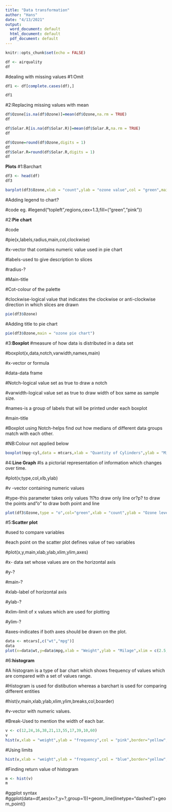 ---
title: "Data transformation"
author: "Hans"
date: "4/13/2021"
output:
  word_document: default
  html_document: default
  pdf_document: default
---

```{r setup,cache=FALSE,include=FALSE}
knitr::opts_chunk$set(echo = FALSE)
```

```{r getdata}
df <- airquality
df
```

#dealing with missing values
#1:Omit
```{r omit incomplete}
df1 <- df[complete.cases(df),]

df1
```


#2:Replacing missing values with mean
```{r replace}
df$Ozone[is.na(df$Ozone)]=mean(df$Ozone,na.rm = TRUE)
df
```

```{r}
df$Solar.R[is.na(df$Solar.R)]=mean(df$Solar.R,na.rm = TRUE)
df
```


```{r}
df$Ozone=round(df$Ozone,digits = 1)
df
df$Solar.R=round(df$Solar.R,digits = 1)
df
```

**Plots**
#1:Barchart

```{r}
df3 <- head(df)
df3
```

```{r}
barplot(df3$Ozone,xlab = "count",ylab = "ozone value",col = "green",main = "OZONE BARCHART",border = "yellow")
```


#Adding legend to chart?

#code eg.
#legend("topleft",regions,cex=1.3,fill=("green","pink"))


#2:**Pie chart**

#code\n

#pie(x,labels,radius,main,col,clockwise)\n

#x-vector that contains numeric value used in pie chart\n

#labels-used to give description to slices\n

#radius-?\n

#Main-title\n

#Cot-colour of the palette\n

#clockwise-logical value that indicates the clockwise or anti-clockwise direction in which slices are drawn\n

```{r}
pie(df3$Ozone)
```
#Adding title to pie chart
```{r}
pie(df3$Ozone,main = "ozone pie chart")
```


#3:**Boxplot**
#measure of how data is distributed in a data set

#boxplot(x,data,notch,varwidth,names,main)

#x-vector or formula

#data-data frame

#Notch-logical value set as true to draw a notch

#varwidth-logical value set as true to draw width of box same as sample size.

#names-is a group of labels that will be printed under each boxplot

#main-title



#Boxplot using Notch-helps find out how medians of different data groups match with each other.

#NB:Colour not applied below

```{r}
boxplot(mpg~cyl,data = mtcars,xlab = "Quantity of Cylinders",ylab = "Miles per Gallon",notch=TRUE,varwidth=TRUE,ccol=c("yellow","blue","red"),names=c("High","Medium","Low"))
```

#4:**Line Graph**
#Is a pictorial representation of information which changes over time.

#plot(v,type,col,xlb,ylab)

#v -vector containing numeric values

#type-this parameter takes only values ?l?to draw only line or?p? to draw the points and"o" to draw both point and line

```{r}
plot(df3$Ozone,type = "o",col="green",xlab = "count",ylab = "Ozone level",main = "ozone trend line graph")
```

#5:**Scatter plot**

#used to compare variables

#each point on the scatter plot defines value of two variables

#plot(x,y,main,xlab,ylab,xlim,ylim,axes)

#x- data set whose values are on the horizontal axis

#y-?

#main-?

#xlab-label of horizontal axis

#ylab-?

#xlim-limit of x values which are used for plotting

#ylim-?

#axes-indicates if both axes should be drawn on the plot.


```{r}
data <- mtcars[,c("wt","mpg")]
data
plot(x=data$wt,y=data$mpg,xlab = "Weight",ylab = "Milage",xlim = c(2.5,5),ylim = c(15,30),main = "Weight v/s Milage",col="green")

```


#6:**histogram**

#A histogram is a type of bar chart which shows frequency of values which are compared with a set of values range.

#Histogram is used for distibution whereas  a barchart is used for comparing different entities

#hist(v,main,xlab,ylab,xlim,ylim,breaks,col,boarder)

#v-vector with numeric values.

#Break-Used to mention the width of each bar.

```{r}
v <- c(12,24,16,38,21,13,55,17,39,10,60)
v
hist(v,xlab = "weight",ylab = "frequency",col = "pink",border="yellow",main = "histogram of V")
```

#Using limits

```{r}
hist(v,xlab = "weight",ylab = "frequency",col = "blue",border="yellow",main = "histogram of V",xlim = c(0,40),ylim = c(0,3),breaks = 5)
```

#Finding return value of histogram

```{r}
m <- hist(v)
m
```
#ggplot syntax
#ggplot(data=df,aes(x=?,y=?,group=1))+geom_line(linetype="dashed")+geom_point()


